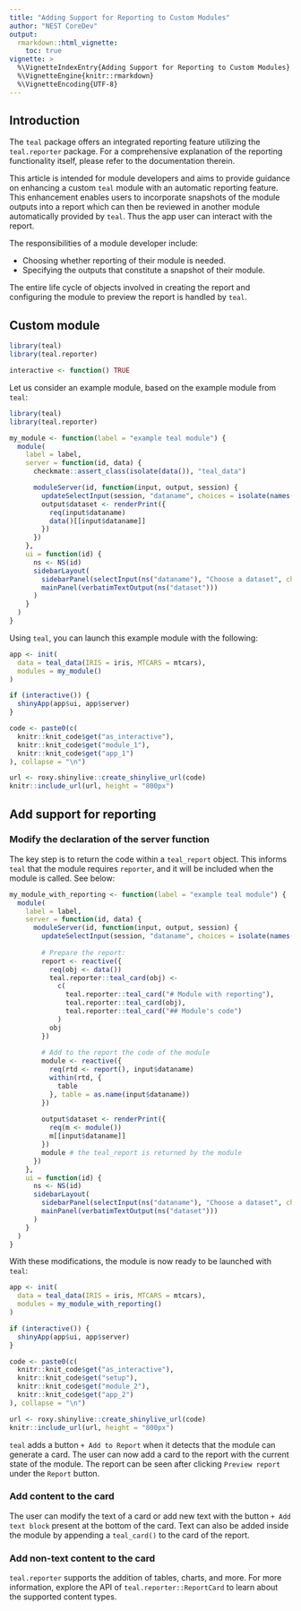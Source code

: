 ```yaml
---
title: "Adding Support for Reporting to Custom Modules"
author: "NEST CoreDev"
output:
  rmarkdown::html_vignette:
    toc: true
vignette: >
  %\VignetteIndexEntry{Adding Support for Reporting to Custom Modules}
  %\VignetteEngine{knitr::rmarkdown}
  %\VignetteEncoding{UTF-8}
---
```


## Introduction

The `teal` package offers an integrated reporting feature utilizing the `teal.reporter` package.
For a comprehensive explanation of the reporting functionality itself, please refer to the documentation therein.

This article is intended for module developers and aims to provide guidance on enhancing a custom `teal` module with an automatic reporting feature.
This enhancement enables users to incorporate snapshots of the module outputs into a report which can then be reviewed in another module automatically provided by `teal`.
Thus the app user can interact with the report.

The responsibilities of a module developer include:

- Choosing whether reporting of their module is needed.
- Specifying the outputs that constitute a snapshot of their module.

The entire life cycle of objects involved in creating the report and configuring the module to preview the report is handled by `teal`.

## Custom module

```r
library(teal)
library(teal.reporter)
```
```r
interactive <- function() TRUE
```

Let us consider an example module, based on the example module from `teal`:

```r
library(teal)
library(teal.reporter)

my_module <- function(label = "example teal module") {
  module(
    label = label,
    server = function(id, data) {
      checkmate::assert_class(isolate(data()), "teal_data")

      moduleServer(id, function(input, output, session) {
        updateSelectInput(session, "dataname", choices = isolate(names(data())))
        output$dataset <- renderPrint({
          req(input$dataname)
          data()[[input$dataname]]
        })
      })
    },
    ui = function(id) {
      ns <- NS(id)
      sidebarLayout(
        sidebarPanel(selectInput(ns("dataname"), "Choose a dataset", choices = NULL)),
        mainPanel(verbatimTextOutput(ns("dataset")))
      )
    }
  )
}
```

Using `teal`, you can launch this example module with the following:

```r
app <- init(
  data = teal_data(IRIS = iris, MTCARS = mtcars),
  modules = my_module()
)

if (interactive()) {
  shinyApp(app$ui, app$server)
}
```

```r
code <- paste0(c(
  knitr::knit_code$get("as_interactive"),
  knitr::knit_code$get("module_1"),
  knitr::knit_code$get("app_1")
), collapse = "\n")

url <- roxy.shinylive::create_shinylive_url(code)
knitr::include_url(url, height = "800px")
```


## Add support for reporting

### Modify the declaration of the server function

The key step is to return the code within a `teal_report` object.
This informs `teal` that the module requires `reporter`, and it will be included when the module is called.
See below:

```r
my_module_with_reporting <- function(label = "example teal module") {
  module(
    label = label,
    server = function(id, data) {
      moduleServer(id, function(input, output, session) {
        updateSelectInput(session, "dataname", choices = isolate(names(data())))
        
        # Prepare the report:
        report <- reactive({
          req(obj <- data())
          teal.reporter::teal_card(obj) <-
            c(
              teal.reporter::teal_card("# Module with reporting"),
              teal.reporter::teal_card(obj),
              teal.reporter::teal_card("## Module's code")
            )
          obj
        })
        
        # Add to the report the code of the module
        module <- reactive({
          req(rtd <- report(), input$dataname)
          within(rtd, {
            table
          }, table = as.name(input$dataname))
        })
        
        output$dataset <- renderPrint({
          req(m <- module())
          m[[input$dataname]]
        })
        module # the teal_report is returned by the module
      })
    },
    ui = function(id) {
      ns <- NS(id)
      sidebarLayout(
        sidebarPanel(selectInput(ns("dataname"), "Choose a dataset", choices = NULL)),
        mainPanel(verbatimTextOutput(ns("dataset")))
      )
    }
  )
}
```

With these modifications, the module is now ready to be launched with `teal`:

```r
app <- init(
  data = teal_data(IRIS = iris, MTCARS = mtcars),
  modules = my_module_with_reporting()
)

if (interactive()) {
  shinyApp(app$ui, app$server)
}
```

```r
code <- paste0(c(
  knitr::knit_code$get("as_interactive"),
  knitr::knit_code$get("setup"),
  knitr::knit_code$get("module_2"),
  knitr::knit_code$get("app_2")
), collapse = "\n")

url <- roxy.shinylive::create_shinylive_url(code)
knitr::include_url(url, height = "800px")
```


`teal` adds a button `+ Add to Report` when it detects that the module can generate a card.
The user can now add a card to the report with the current state of the module.
The report can be seen after clicking `Preview report` under the `Report` button.

### Add content to the card

The user can modify the text of a card or add new text with the button `+ Add text block` present at the bottom of the card.
Text can also be added inside the module by appending a `teal_card()` to the card of the report.

### Add non-text content to the card

`teal.reporter` supports the addition of tables, charts, and more.
For more information, explore the API of `teal.reporter::ReportCard` to learn about the supported content types.
